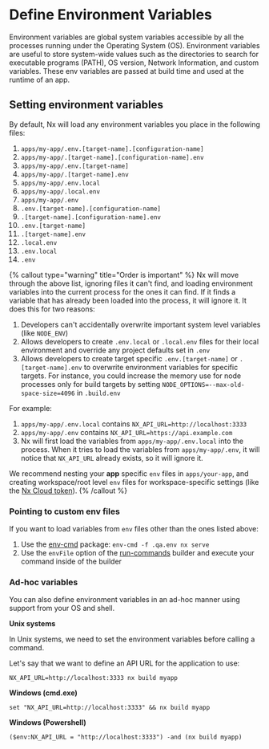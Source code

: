 # Define Environment Variables

Environment variables are global system variables accessible by all the processes running under the Operating System (OS).
Environment variables are useful to store system-wide values such as the directories to search for executable programs
(PATH), OS version, Network Information, and custom variables. These env variables are passed at build time and used at
the runtime of an app.

## Setting environment variables

By default, Nx will load any environment variables you place in the following files:

1. `apps/my-app/.env.[target-name].[configuration-name]`
2. `apps/my-app/.[target-name].[configuration-name].env`
3. `apps/my-app/.env.[target-name]`
4. `apps/my-app/.[target-name].env`
5. `apps/my-app/.env.local`
6. `apps/my-app/.local.env`
7. `apps/my-app/.env`
8. `.env.[target-name].[configuration-name]`
9. `.[target-name].[configuration-name].env`
10. `.env.[target-name]`
11. `.[target-name].env`
12. `.local.env`
13. `.env.local`
14. `.env`

{% callout type="warning" title="Order is important" %}
Nx will move through the above list, ignoring files it can't find, and loading environment variables
into the current process for the ones it can find. If it finds a variable that has already been loaded into the process,
it will ignore it. It does this for two reasons:

1. Developers can't accidentally overwrite important system level variables (like `NODE_ENV`)
2. Allows developers to create `.env.local` or `.local.env` files for their local environment and override any project
   defaults set in `.env`
3. Allows developers to create target specific `.env.[target-name]` or `.[target-name].env` to overwrite environment variables for specific targets. For instance, you could increase the memory use for node processes only for build targets by setting `NODE_OPTIONS=--max-old-space-size=4096` in `.build.env`

For example:

1. `apps/my-app/.env.local` contains `NX_API_URL=http://localhost:3333`
2. `apps/my-app/.env` contains `NX_API_URL=https://api.example.com`
3. Nx will first load the variables from `apps/my-app/.env.local` into the process. When it tries to load the variables
   from `apps/my-app/.env`, it will notice that `NX_API_URL` already exists, so it will ignore it.

We recommend nesting your **app** specific `env` files in `apps/your-app`, and creating workspace/root level `env` files
for workspace-specific settings (like the [Nx Cloud token](/core-features/share-your-cache)).
{% /callout %}

### Pointing to custom env files

If you want to load variables from `env` files other than the ones listed above:

1. Use the [env-cmd](https://www.npmjs.com/package/env-cmd) package: `env-cmd -f .qa.env nx serve`
2. Use the `envFile` option of the [run-commands](/packages/nx/executors/run-commands#envfile) builder and execute your command inside of the builder

### Ad-hoc variables

You can also define environment variables in an ad-hoc manner using support from your OS and shell.

**Unix systems**

In Unix systems, we need to set the environment variables before calling a command.

Let's say that we want to define an API URL for the application to use:

```shell
NX_API_URL=http://localhost:3333 nx build myapp
```

**Windows (cmd.exe)**

```shell
set "NX_API_URL=http://localhost:3333" && nx build myapp
```

**Windows (Powershell)**

```shell
($env:NX_API_URL = "http://localhost:3333") -and (nx build myapp)
```
